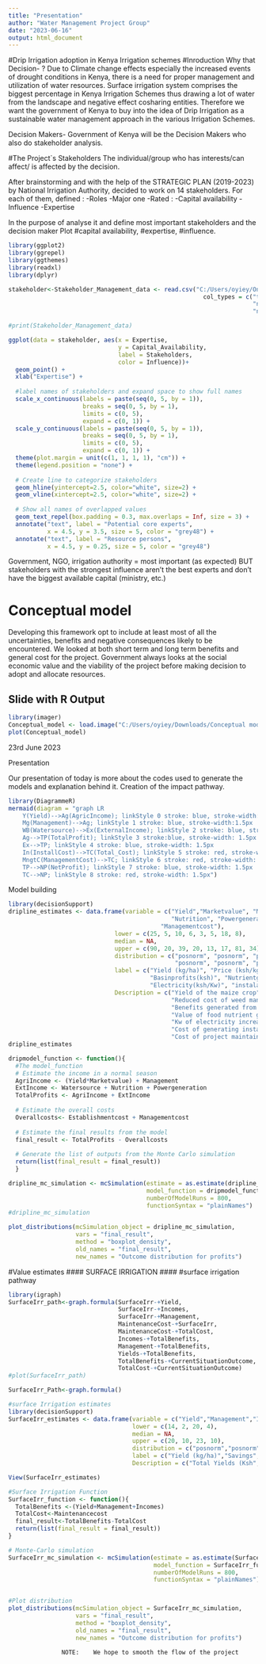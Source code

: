 ```yaml
---
title: "Presentation"
author: "Water Management Project Group"
date: "2023-06-16"
output: html_document
---
```

#Drip Irrigation adoption in Kenya Irrigation schemes
#Inroduction
Why that Decision- ?
Due to Climate change effects especially the increased events of drought conditions in Kenya, there is a need for proper management and utilization of water resources. Surface irrigation system comprises the biggest percentage in Kenya Irrigation Schemes thus drawing a lot of water from the landscape and negative effect cosharing entities. Therefore we want the government of Kenya to buy into the idea of Drip Irrigation as a sustainable water management approach in the various Irrigation Schemes.

Decision Makers- 
Government of Kenya will be the Decision Makers who also do stakeholder analysis.


#The Project`s Stakeholders 
 The individual/group who has interests/can affect/ is affected by the decision.

After brainstorming and with the help of the STRATEGIC PLAN (2019-2023) by National Irrigation Authority, decided to work on 14 stakeholders.
For each of them, defined : 
      -Roles
      -Major one
      -Rated : 
              -Capital availability
              -Influence
              -Expertise

In the purpose of analyse it and define most important stakeholders and the decision maker
Plot #capital availability, #expertise,  #influence.
```r
library(ggplot2)
library(ggrepel)
library(ggthemes)
library(readxl)
library(dplyr)

stakeholder<-Stakeholder_Management_data <- read.csv("C:/Users/oyiey/OneDrive/Dokumente/UniBonn SS2023/DecisionAnalysis/Dripprojectdata.csv") 
                                                       col_types = c("text", "text", "text", 
                                                                     "numeric", "numeric", "numeric", 
                                                                     "numeric", "numeric")

#print(Stakeholder_Management_data)

ggplot(data = stakeholder, aes(x = Expertise, 
                               y = Capital_Availability, 
                               label = Stakeholders, 
                               color = Influence))+  
  geom_point() +
  xlab("Expertise") +
  
  #label names of stakeholders and expand space to show full names
  scale_x_continuous(labels = paste(seq(0, 5, by = 1)), 
                     breaks = seq(0, 5, by = 1), 
                     limits = c(0, 5),
                     expand = c(0, 1)) +
  scale_y_continuous(labels = paste(seq(0, 5, by = 1)), 
                     breaks = seq(0, 5, by = 1), 
                     limits = c(0, 5),
                     expand = c(0, 1)) +
  theme(plot.margin = unit(c(1, 1, 1, 1), "cm")) +
  theme(legend.position = "none") +
  
  # Create line to categorize stakeholders
  geom_hline(yintercept=2.5, color="white", size=2) +
  geom_vline(xintercept=2.5, color="white", size=2) +
  
  # Show all names of overlapped values
  geom_text_repel(box.padding = 0.3, max.overlaps = Inf, size = 3) +
  annotate("text", label = "Potential core experts",
           x = 4.5, y = 3.5, size = 5, color = "grey48") +
  annotate("text", label = "Resource persons",
           x = 4.5, y = 0.25, size = 5, color = "grey48")

```

Government, NGO, irrigation authority = most important (as expected) 
BUT stakeholders with the strongest influence aren’t the best experts and don’t have the biggest available capital (ministry, etc.)





# Conceptual model

Developing this framework opt to include at least most of all the uncertainties, benefits and negative consequences likely to be encountered.
We looked at both short term and long term benefits and general cost for the project.
Government always looks at the social economic value and the viability of the project before making decision to adopt and allocate resources.

## Slide with R Output

```r
library(imager)
Conceptual_model <- load.image("C:/Users/oyiey/Downloads/Conceptual model (1).png")
plot(Conceptual_model)

```





23rd June 2023

Presentation 

Our presentation of today is more about the codes used to generate the models and explanation behind it.
Creation of the impact pathway.
```r
library(DiagrammeR)
mermaid(diagram = "graph LR
    Y(Yield)-->Ag(AgricIncome); linkStyle 0 stroke: blue, stroke-width:1.5px
    Mg(Management)-->Ag; linkStyle 1 stroke: blue, stroke-width:1.5px
    WB(Watersource)-->Ex(ExternalIncome); linkStyle 2 stroke: blue, stroke-width:1.5px
    Ag-->TP(TotalProfit); linkStyle 3 stroke:blue, stroke-width: 1.5px
    Ex-->TP; linkStyle 4 stroke: blue, stroke-width: 1.5px
    In(InstallCost)-->TC(Total_Cost); linkStyle 5 stroke: red, stroke-width:1.5px
    MngtC(ManagementCost)-->TC; linkStyle 6 stroke: red, stroke-width: 1.5px
    TP-->NP(NetProfit); linkStyle 7 stroke: blue, stroke-width: 1.5px
    TC-->NP; linkStyle 8 stroke: red, stroke-width: 1.5px")

```                   


Model building

```r
library(decisionSupport)
dripline_estimates <- data.frame(variable = c("Yield","Marketvalue", "Management", "Watersource", 
                                              "Nutrition", "Powergeneration", "Establishmentcost", 
                                           "Managementcost"),
                              lower = c(25, 5, 10, 6, 3, 5, 18, 8),                  #Values *10K
                              median = NA,
                              upper = c(90, 20, 39, 20, 13, 17, 81, 34),             #Values *10K 
                              distribution = c("posnorm", "posnorm", "posnorm", "posnorm", "posnorm", 
                                               "posnorm", "posnorm", "posnorm"),
                              label = c("Yield (kg/ha)", "Price (ksh/kg)", "management_savings(ksh)", 
                                        "Basinprofits(ksh)", "Nutrientgain(ksh)",
                                        "Electricity(ksh/Kw)", "instalationcost(ksh", "managementcost(Ksh)"),
                              Description = c("Yield of the maize crop", "Market price per KG of maize grain", 
                                              "Reduced cost of weed management",
                                              "Benefits generated from efficient water use from basin", 
                                              "Value of food nutrient generated", 
                                              "Kw of electricity increased by increased water levels", 
                                              "Cost of generating installing the project", 
                                              "Cost of project maintainance"))
dripline_estimates

dripmodel_function <- function(){
  #The model_function
  # Estimate the income in a normal season
  AgriIncome <- (Yield*Marketvalue) + Management 
  ExtIncome <- Watersource + Nutrition + Powergeneration
  TotalProfits <- AgriIncome + ExtIncome
  
  # Estimate the overall costs
  Overallcosts<- Establishmentcost + Managementcost
  
  # Estimate the final results from the model
  final_result <- TotalProfits - Overallcosts
  
  # Generate the list of outputs from the Monte Carlo simulation
  return(list(final_result = final_result))
  }

dripline_mc_simulation <- mcSimulation(estimate = as.estimate(dripline_estimates),
                                       model_function = dripmodel_function,
                                       numberOfModelRuns = 800,
                                       functionSyntax = "plainNames")
#dripline_mc_simulation

plot_distributions(mcSimulation_object = dripline_mc_simulation,
                   vars = "final_result",
                   method = "boxplot_density",
                   old_names = "final_result",
                   new_names = "Outcome distribution for profits")


``` 

#Value estimates
#### SURFACE IRRIGATION ####
#surface irrigation pathway

```r
library(igraph)
SurfaceIrr_path<-graph.formula(SurfaceIrr-+Yield,
                               SurfaceIrr-+Incomes,
                               SurfaceIrr-+Management,
                               MaintenanceCost-+SurfaceIrr,
                               MaintenanceCost-+TotalCost,
                               Incomes-+TotalBenefits,
                               Management-+TotalBenefits,
                               Yields-+TotalBenefits,
                               TotalBenefits-+CurrentSituationOutcome,
                               TotalCost-+CurrentSituationOutcome)
#plot(SurfaceIrr_path)

SurfaceIrr_Path<-graph.formula()

#surface Irrigation estimates
library(decisionSupport)
SurfaceIrr_estimates <- data.frame(variable = c("Yield","Management","Incomes","Maintenancecost"),
                                   lower = c(14, 2, 20, 4),
                                   median = NA,
                                   upper = c(20, 10, 23, 10),
                                   distribution = c("posnorm","posnorm","posnorm","posnorm"),
                                   label = c("Yield (kg/ha)","Savings","Incomes (Ksh)","managementcost(Ksh)"),
                                   Description = c("Total Yields (Ksh","Savings from Management (Ksh)","All incomes earned (Ksh)","Cost of project maintainance"))

View(SurfaceIrr_estimates)

#Surface Irrigation Function
SurfaceIrr_function <- function(){
  TotalBenefits <-(Yield+Management+Incomes)
  TotalCost<-Maintenancecost
  final_result<-TotalBenefits-TotalCost
  return(list(final_result = final_result))
}

# Monte-Carlo simulation
SurfaceIrr_mc_simulation <- mcSimulation(estimate = as.estimate(SurfaceIrr_estimates),
                                         model_function = SurfaceIrr_function,
                                         numberOfModelRuns = 800,
                                         functionSyntax = "plainNames")


#Plot distribution
plot_distributions(mcSimulation_object = SurfaceIrr_mc_simulation,
                   vars = "final_result",
                   method = "boxplot_density",
                   old_names = "final_result",
                   new_names = "Outcome distribution for profits")
``` 
                   NOTE:    We hope to smooth the flow of the project 




